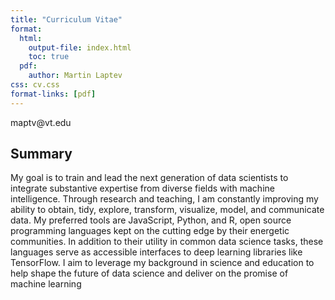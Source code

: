 ```yaml
---
title: "Curriculum Vitae"
format:
  html:
    output-file: index.html
    toc: true
  pdf:
    author: Martin Laptev
css: cv.css
format-links: [pdf]
---
```


::: {.print-only .contact-block}
maptv@vt.edu
:::

## Summary

My goal is to train and lead the next generation of data scientists to integrate substantive expertise from diverse fields with machine intelligence.
Through research and teaching, I am constantly improving my ability to obtain, tidy, explore, transform, visualize, model, and communicate data.
My preferred tools are JavaScript, Python, and R, open source programming languages kept on the cutting edge by their energetic communities.
In addition to their utility in common data science tasks, these languages serve as accessible interfaces to deep learning libraries like TensorFlow.
I aim to leverage my background in science and education to help shape the future of data science and deliver on the promise of machine learning
